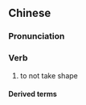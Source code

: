 ==Chinese==
{{zh-forms}}

===Pronunciation===
{{zh-pron
|m=不xíng
|cat=v
}}

===Verb===
{{zh-verb}}

# {{lb|zh|literary}} to not take shape

====Derived terms====
{{zh-der|不形於色||喜怒不形於色}}
